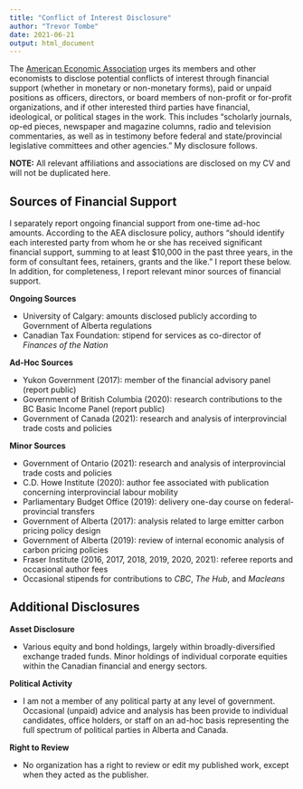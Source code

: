 ```yaml
---
title: "Conflict of Interest Disclosure"
author: "Trevor Tombe"
date: 2021-06-21
output: html_document
---
```


The [American Economic Association](https://www.aeaweb.org/journals/policies/disclosure-policy) urges its members and other economists to disclose potential conflicts of interest through financial support (whether in monetary or non-monetary forms), paid or unpaid positions as officers, directors, or board members of non-profit or for-profit organizations, and if other interested third parties have financial, ideological, or political stages in the work. This includes "scholarly journals, op-ed pieces, newspaper and magazine columns, radio and television commentaries, as well as in testimony before federal and state/provincial legislative committees and other agencies." My disclosure follows.

**NOTE:** All relevant affiliations and associations are disclosed on my CV and will not be duplicated here.

## Sources of Financial Support

I separately report ongoing financial support from one-time ad-hoc amounts. According to the AEA disclosure policy, authors "should identify each interested party from whom he or she has received significant financial support, summing to at least $10,000 in the past three years, in the form of consultant fees, retainers, grants and the like." I report these below. In addition, for completeness, I report relevant minor sources of financial support.

**Ongoing Sources**

- University of Calgary: amounts disclosed publicly according to Government of Alberta regulations
- Canadian Tax Foundation: stipend for services as co-director of *Finances of the Nation*
  
**Ad-Hoc Sources**

- Yukon Government (2017): member of the financial advisory panel (report public)
- Government of British Columbia (2020): research contributions to the BC Basic Income Panel (report public)
- Government of Canada (2021): research and analysis of interprovincial trade costs and policies

**Minor Sources**

- Government of Ontario (2021): research and analysis of interprovincial trade costs and policies
- C.D. Howe Institute (2020): author fee associated with publication concerning interprovincial labour mobility
- Parliamentary Budget Office (2019): delivery one-day course on federal-provincial transfers
- Government of Alberta (2017): analysis related to large emitter carbon pricing policy design
- Government of Alberta (2019): review of internal economic analysis of carbon pricing policies
- Fraser Institute (2016, 2017, 2018, 2019, 2020, 2021): referee reports and occasional author fees
- Occasional stipends for contributions to *CBC*, *The Hub*, and *Macleans*

## Additional Disclosures

**Asset Disclosure**

- Various equity and bond holdings, largely within broadly-diversified exchange traded funds. Minor holdings of individual corporate equities within the Canadian financial and energy sectors.

**Political Activity**

- I am not a member of any political party at any level of government. Occasional (unpaid) advice and analysis has been provide to individual candidates, office holders, or staff on an ad-hoc basis representing the full spectrum of political parties in Alberta and Canada.

**Right to Review**

- No organization has a right to review or edit my published work, except when they acted as the publisher.

